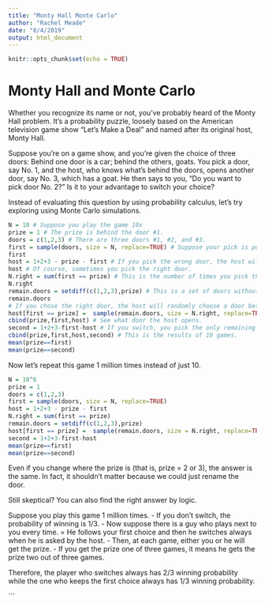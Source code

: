 ```yaml
---
title: "Monty Hall Monte Carlo"
author: "Rachel Meade"
date: "8/4/2019"
output: html_document
---
```


```r
knitr::opts_chunk$set(echo = TRUE)
```
# Monty Hall and Monte Carlo
Whether you recognize its name or not, you've probably heard of the Monty Hall problem. It's a probability puzzle, loosely based on the American television game show "Let's Make a Deal" and named after its original host, Monty Hall.

Suppose you're on a game show, and you're given the choice of three doors: Behind one door is a car; behind the others, goats. You pick a door, say No. 1, and the host, who knows what's behind the doors, opens another door, say No. 3, which has a goat. He then says to you, "Do you want to pick door No. 2?" Is it to your advantage to switch your choice? 

Instead of evaluating this question by using probability calculus, let's try exploring using Monte Carlo simulations. 

```r
N = 10 # Suppose you play the game 10x
prize = 1 # The prize is behind the door #1.
doors = c(1,2,3) # There are three doors #1, #2, and #3.
first = sample(doors, size = N, replace=TRUE) # Suppose your pick is purely random.
first
host = 1+2+3 - prize - first # If you pick the wrong door, the host will open the only remaining door.
host # Of course, sometimes you pick the right door.
N.right = sum(first == prize) # This is the number of times you pick the right door at first.
N.right
remain.doors = setdiff(c(1,2,3),prize) # This is a set of doors without the prize.
remain.doors
# If you chose the right door, the host will randomly choose a door between two remaining doors #2 and #3.
host[first == prize] =  sample(remain.doors, size = N.right, replace=TRUE) 
cbind(prize,first,host) # See what door the host opens.
second = 1+2+3-first-host # If you switch, you pick the only remaining door.
cbind(prize,first,host,second) # This is the results of 10 games.
mean(prize==first)
mean(prize==second)
```

Now let's repeat this game 1 million times instead of just 10.

```r
N = 10^6  
prize = 1
doors = c(1,2,3)
first = sample(doors, size = N, replace=TRUE) 
host = 1+2+3 - prize - first
N.right = sum(first == prize)
remain.doors = setdiff(c(1,2,3),prize)
host[first == prize] =  sample(remain.doors, size = N.right, replace=TRUE)
second = 1+2+3-first-host
mean(prize==first)
mean(prize==second)
```

Even if you change where the prize is (that is, prize = 2 or 3), the answer is the same. In fact, it shouldn't matter because we could just rename the door. 
 
Still skeptical? You can also find the right answer by logic. 

Suppose you play this game 1 million times.
- If you don't switch, the probability of winning is 1/3.
- Now suppose there is a guy who plays next to you every time. 
= He follows your first choice and then he switches always when he is asked by the host.
- Then, at each game, either you or he will get the prize. 
- If you get the prize one of three games, it means he gets the prize two out of three games.

Therefore, the player who switches always has 2/3 winning probability while the one who keeps the first choice always has 1/3 winning probability.

```

